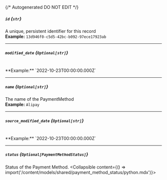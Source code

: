 {/* Autogenerated DO NOT EDIT  */}

##### `id` *{`str`}*
A unique, persistent identifier for this record
<br/>
**Example:** `13d946f0-c5d5-42bc-b092-97ece17923ab`

---
##### `modified_date` *{`Optional[str]`}*
<br/>
**Example:** `2022-10-23T00:00:00.000Z`

---
##### `name` *{`Optional[str]`}*
The name of the PaymentMethod
<br/>
**Example:** `Alipay`

---
##### `source_modified_date` *{`Optional[str]`}*
<br/>
**Example:** `2022-10-23T00:00:00.000Z`

---
##### `status` *{`Optional[PaymentMethodStatus]`}*
Status of the Payment Method.
<Collapsible content={() => import('/content/models/shared/payment_method_status/python.mdx')}>
</Collapsible>

